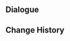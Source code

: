 {{Genius Invokation TCG Stage
|title        = Layla: Friendly
|type         = Friendly Fracas
|group        = Invitation Board
|character    = Layla
|requirement  = 1
|introduction = "Playing games every now and then forces you to think outside the box, which'll surely come in handy for writing papers... right?"<br>Hint: Layla's deck includes large numbers of Companion Action Cards, which help Character Cards perform actions more frequently, thereby triggering the Shooting Stars effect more often.
|objective_1  = Achieve victory
|reward_1     = Layla*1
|objective_2  = Achieve victory within 6 rounds
|reward_2     = Light's Remit*1
|objective_3  = Achieve victory with characters defeated less than twice during the battle
|reward_3     = Light's Remit*1
|lineup       = Layla;Yoimiya;Kaeya
|action       = Light's Remit;Light's Remit;Blizzard Strayer;Blizzard Strayer;Favonius Sword;Favonius Sword;Elemental Resonance: Woven Ice;Elemental Resonance: Woven Ice;Elemental Resonance: Shattering Ice;Elemental Resonance: Shattering Ice;Dunyarzad;Dunyarzad;Katheryne;Katheryne;Paimon;Paimon;Ellin;Ellin;Liu Su;Liu Su;Rana;Rana;Flowing Rings;Flowing Rings;Changing Shifts;Changing Shifts;I Haven't Lost Yet!;I Haven't Lost Yet!;The Bestest Travel Companion!;The Bestest Travel Companion!
}}

==Dialogue==
{{Transclude|Genius Invokation TCG/Stage/Layla|Friendly Fracas}}

==Change History==
{{Change History|4.3}}